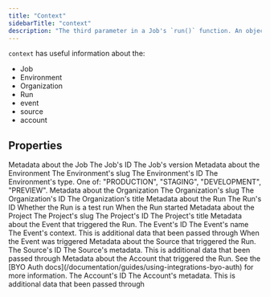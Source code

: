 ```yaml
---
title: "Context"
sidebarTitle: "context"
description: "The third parameter in a Job's `run()` function. An object that contains information about the Organization, Job, Run and more."
---
```


<Snippet file="v2-deprecation-warning.mdx" />

`context` has useful information about the:

- Job
- Environment
- Organization
- Run
- event
- source
- account

## Properties

<ResponseField name="job" type="object" required>
  Metadata about the Job
  <Expandable title="properties">
    <ResponseField name="id" type="string" required>
      The Job's ID
    </ResponseField>
    <ResponseField name="version" type="string" required>
      The Job's version
    </ResponseField>
  </Expandable>
</ResponseField>

<ResponseField name="environment" type="object" required>
  Metadata about the Environment
  <Expandable title="properties">
    <ResponseField name="slug" type="string" required>
      The Environment's slug
    </ResponseField>
    <ResponseField name="id" type="string" required>
      The Environment's ID
    </ResponseField>
    <ResponseField name="type" type="string" required>
      The Environment's type. One of: "PRODUCTION", "STAGING", "DEVELOPMENT", "PREVIEW".
    </ResponseField>
  </Expandable>
</ResponseField>

<ResponseField name="organization" type="object" required>
  Metadata about the Organization
  <Expandable title="properties">
    <ResponseField name="slug" type="string" required>
      The Organization's slug
    </ResponseField>
    <ResponseField name="id" type="string" required>
      The Organization's ID
    </ResponseField>
    <ResponseField name="title" type="string" required>
      The Organization's title
    </ResponseField>
  </Expandable>
</ResponseField>

<ResponseField name="run" type="object" required>
  Metadata about the Run
  <Expandable title="properties">
    <ResponseField name="id" type="string" required>
      The Run's ID
    </ResponseField>
    <ResponseField name="isTest" type="boolean" required>
      Whether the Run is a test run
    </ResponseField>
    <ResponseField name="startedAt" type="Date" required>
      When the Run started
    </ResponseField>
  </Expandable>
</ResponseField>

<ResponseField name="project" type="object" required>
  Metadata about the Project
  <Expandable title="properties">
    <ResponseField name="slug" type="string" required>
      The Project's slug
    </ResponseField>
    <ResponseField name="id" type="string" required>
      The Project's ID
    </ResponseField>
    <ResponseField name="name" type="string" required>
      The Project's title
    </ResponseField>
  </Expandable>
</ResponseField>

<ResponseField name="event" type="object" required>
  Metadata about the Event that triggered the Run.
  <Expandable title="properties">
    <ResponseField name="id" type="string" required>
      The Event's ID
    </ResponseField>
    <ResponseField name="name" type="string" required>
      The Event's name
    </ResponseField>
    <ResponseField name="context" type="any" required>
      The Event's context. This is additional data that been passed through
    </ResponseField>
    <ResponseField name="timestamp" type="Date" required>
      When the Event was triggered
    </ResponseField>
  </Expandable>
</ResponseField>

<ResponseField name="source" type="object">
  Metadata about the Source that triggered the Run.
  <Expandable title="properties">
    <ResponseField name="id" type="string" required>
      The Source's ID
    </ResponseField>
    <ResponseField name="metadata" type="any">
      The Source's metadata. This is additional data that been passed through
    </ResponseField>
  </Expandable>
</ResponseField>

<ResponseField name="account" type="object">
  Metadata about the Account that triggered the Run. See the [BYO Auth
  docs](/documentation/guides/using-integrations-byo-auth) for more information.
  <Expandable title="properties">
    <ResponseField name="id" type="string" required>
      The Account's ID
    </ResponseField>
    <ResponseField name="metadata" type="any">
      The Account's metadata. This is additional data that been passed through
    </ResponseField>
  </Expandable>
</ResponseField>
